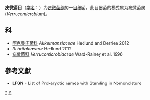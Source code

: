 {{Automatic taxobox
| taxon = Verrucomicrobiales
| authority = Ward-Rainey et al. 1996
| type genus = 疣微菌属<br>Verrucomicrobium
| type genus authority = Schlesner 1988
}}
'''疣微菌目'''（[[学名|学名]]：{{lang|la|''Verrucomicrobiales''}}）为[[疣微菌纲|疣微菌纲]]的一[[目|目]]细菌。此目细菌的模式属为疣微菌属(''Verrucomicrobium'')。

==科==
* [[阿克曼氏菌科|阿克曼氏菌科]] ''Akkermansiaceae'' Hedlund and Derrien 2012
* ''Rubritaleaceae'' Hedlund 2012
* [[疣微菌科|疣微菌科]] ''Verrucomicrobiaceae'' Ward-Rainey et al. 1996

==參考文獻==
{{reflist}}
* '''LPSN''' - List of Prokaryotic names with Standing in Nomenclature

{{taxonbar}}

[[Category:_疣微菌目|*]]
[[Category:1996年描述的分类群|Y]]